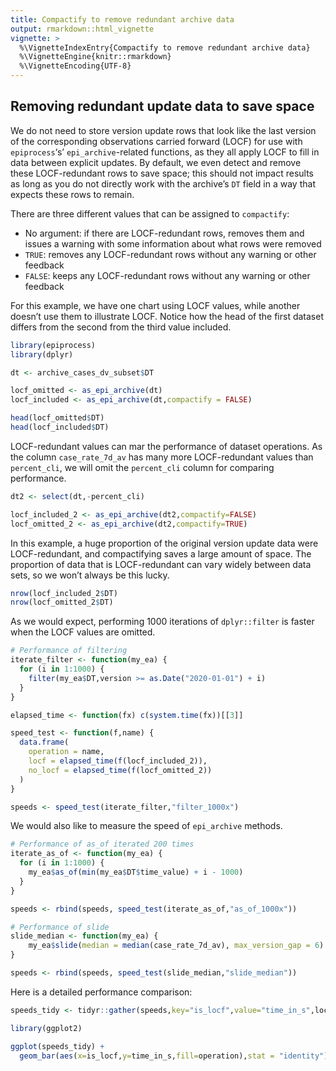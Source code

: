 ```yaml
---
title: Compactify to remove redundant archive data
output: rmarkdown::html_vignette
vignette: >
  %\VignetteIndexEntry{Compactify to remove redundant archive data}
  %\VignetteEngine{knitr::rmarkdown}
  %\VignetteEncoding{UTF-8}
---
```


## Removing redundant update data to save space

We do not need to store version update rows that look like the last version of
the corresponding observations carried forward (LOCF) for use with
`epiprocess`'s' `epi_archive`-related functions, as they all apply LOCF to fill
in data between explicit updates. By default, we even detect and remove these
LOCF-redundant rows to save space; this should not impact results as long as you
do not directly work with the archive's `DT` field in a way that expects these
rows to remain.

There are three different values that can be assigned to `compactify`:

* No argument: if there are LOCF-redundant rows, removes them and issues a
  warning with some information about what rows were removed
* `TRUE`: removes any LOCF-redundant rows without any warning or other feedback
* `FALSE`: keeps any LOCF-redundant rows without any warning or other feedback

For this example, we have one chart using LOCF values, while another doesn't
use them to illustrate LOCF. Notice how the head of the first dataset differs
from the second from the third value included.

```r
library(epiprocess)
library(dplyr)

dt <- archive_cases_dv_subset$DT

locf_omitted <- as_epi_archive(dt)
locf_included <- as_epi_archive(dt,compactify = FALSE)

head(locf_omitted$DT)
head(locf_included$DT)
```
 
LOCF-redundant values can mar the performance of dataset operations. As the column
`case_rate_7d_av` has many more LOCF-redundant values than `percent_cli`, we will omit the
`percent_cli` column for comparing performance.

```r
dt2 <- select(dt,-percent_cli)

locf_included_2 <- as_epi_archive(dt2,compactify=FALSE)
locf_omitted_2 <- as_epi_archive(dt2,compactify=TRUE)
```

In this example, a huge proportion of the original version update data were
LOCF-redundant, and compactifying saves a large amount of space. The proportion
of data that is LOCF-redundant can vary widely between data sets, so we won't
always be this lucky.

```r
nrow(locf_included_2$DT)
nrow(locf_omitted_2$DT)
```


As we would expect, performing 1000 iterations of `dplyr::filter` is faster when
the LOCF values are omitted.

```r
# Performance of filtering
iterate_filter <- function(my_ea) {
  for (i in 1:1000) {
    filter(my_ea$DT,version >= as.Date("2020-01-01") + i)
  }
}

elapsed_time <- function(fx) c(system.time(fx))[[3]]

speed_test <- function(f,name) {
  data.frame(
    operation = name,
    locf = elapsed_time(f(locf_included_2)),
    no_locf = elapsed_time(f(locf_omitted_2))
  )
}

speeds <- speed_test(iterate_filter,"filter_1000x")

```

We would also like to measure the speed of `epi_archive` methods.

```r
# Performance of as_of iterated 200 times
iterate_as_of <- function(my_ea) {
  for (i in 1:1000) {
    my_ea$as_of(min(my_ea$DT$time_value) + i - 1000)
  }
}

speeds <- rbind(speeds, speed_test(iterate_as_of,"as_of_1000x"))

# Performance of slide
slide_median <- function(my_ea) {
    my_ea$slide(median = median(case_rate_7d_av), max_version_gap = 6)
}

speeds <- rbind(speeds, speed_test(slide_median,"slide_median"))
```
Here is a detailed performance comparison:

```r
speeds_tidy <- tidyr::gather(speeds,key="is_locf",value="time_in_s",locf,no_locf)

library(ggplot2)

ggplot(speeds_tidy) +
  geom_bar(aes(x=is_locf,y=time_in_s,fill=operation),stat = "identity")
```
